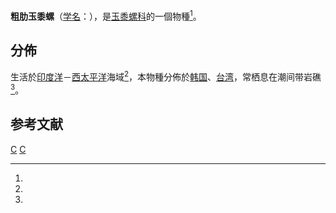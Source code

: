 {{Speciesbox
| taxon = Echinolittorina biangulata
| binomial_authority = (Martens, 1897)
| synonyms_ref = <ref name="WoRMS_437363"/>
| synonyms = 
*''[[Littorina|Littorina]] biangulata'' <small>Martens, 1897</small>
*''[[Nodilittorina|Nodilittorina]] biangulata'' <small>Martens, 1897</small>
*''Nodilittorina leucosticta biangulata'' <small>Martens, 1897</small>
}}

'''粗肋玉黍螺'''（[[学名|学名]]：{{lang|la|'''''Echinolittorina biangulata'''''}}），是[[玉黍螺科|玉黍螺科]]的一個物種<ref name="WoRMS_437363"/>。

==分佈==
生活於[[印度洋|印度洋]]－[[西太平洋|西太平洋]]海域<ref name="WoRMS_437363"/>，本物種分佈於[[韩国|韩国]]、[[台湾|台湾]]，常栖息在潮间带岩礁<ref name="shell_280"/>。

==参考文献==
{{reflist |refs=
<ref name="shell_280">{{cite web
 |url=http://shell.sinica.edu.tw/chinese/shellbase_detail.php?science_no=280
 |title=国际贝库：粗肋玉黍螺 |publisher=台湾贝类资料库
 |accessdate=2009-08-11}}</ref>
<ref name="WoRMS_437363">{{cite WoRMS
 |id=437363 |authorlink=WoRMS
 |last=Reid |first=David G.
 |title=''Echinolittorina biangulata'' <small>(von Martens, 1897)</small>
 |year=2009 |accessdate=2010-06-06 }}</ref>
}}
{{taxonbar}}
[[Category:_1897年描述的动物|C]]
[[Category:玉黍螺科|C]]